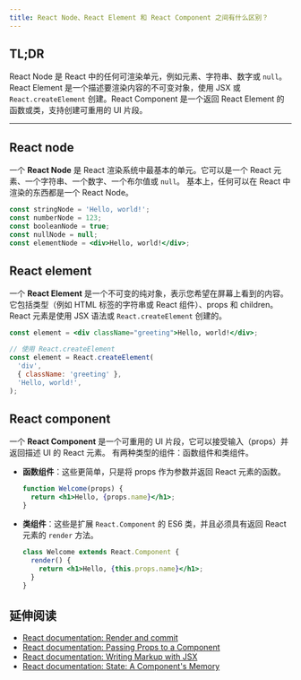 ```yaml
---
title: React Node、React Element 和 React Component 之间有什么区别？
---
```


## TL;DR

React Node 是 React 中的任何可渲染单元，例如元素、字符串、数字或 `null`。React Element 是一个描述要渲染内容的不可变对象，使用 JSX 或 `React.createElement` 创建。React Component 是一个返回 React Element 的函数或类，支持创建可重用的 UI 片段。

***

## React node

一个 **React Node** 是 React 渲染系统中最基本的单元。它可以是一个 React 元素、一个字符串、一个数字、一个布尔值或 `null`。 基本上，任何可以在 React 中渲染的东西都是一个 React Node。

```jsx
const stringNode = 'Hello, world!';
const numberNode = 123;
const booleanNode = true;
const nullNode = null;
const elementNode = <div>Hello, world!</div>;
```

## React element

一个 **React Element** 是一个不可变的纯对象，表示您希望在屏幕上看到的内容。它包括类型（例如 HTML 标签的字符串或 React 组件）、props 和 children。React 元素是使用 JSX 语法或 `React.createElement` 创建的。

```jsx
const element = <div className="greeting">Hello, world!</div>;

// 使用 React.createElement
const element = React.createElement(
  'div',
  { className: 'greeting' },
  'Hello, world!',
);
```

## React component

一个 **React Component** 是一个可重用的 UI 片段，它可以接受输入（props）并返回描述 UI 的 React 元素。 有两种类型的组件：函数组件和类组件。

* **函数组件**：这些更简单，只是将 props 作为参数并返回 React 元素的函数。

  ```jsx
  function Welcome(props) {
    return <h1>Hello, {props.name}</h1>;
  }
  ```

* **类组件**：这些是扩展 `React.Component` 的 ES6 类，并且必须具有返回 React 元素的 `render` 方法。
  ```jsx
  class Welcome extends React.Component {
    render() {
      return <h1>Hello, {this.props.name}</h1>;
    }
  }
  ```

## 延伸阅读

* [React documentation: Render and commit](https://react.dev/learn/render-and-commit)
* [React documentation: Passing Props to a Component](https://react.dev/learn/passing-props-to-a-component)
* [React documentation: Writing Markup with JSX](https://react.dev/learn/writing-markup-with-jsx)
* [React documentation: State: A Component's Memory](https://react.dev/learn/state-a-components-memory)
